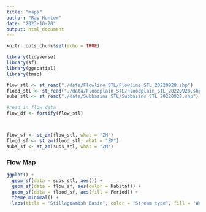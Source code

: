 ```yaml
---
title: "maps"
author: "Ray Hunter"
date: "2023-10-20"
output: html_document
---
```


```r
knitr::opts_chunk$set(echo = TRUE)

library(tidyverse)
library(sf)
library(ggspatial)
library(tmap)
```

```r
flow_stl <- st_read("./data/Flowline_STL/Flowline_STL_20220928.shp")
flood_stl <- st_read("./data/Floodplain_STL/Floodplain_STL_20220928.shp")
subs_stl <- st_read("./data/Subbasins_STL/Subbasins_STL_20220928.shp")
```


```r
#read in flow data 
flow_df <- fortify(flow_stl)




```

```r
flow_sf <- st_zm(flow_stl, what = "ZM")
flood_sf <- st_zm(flood_stl, what = "ZM")
subs_sf <- st_zm(subs_stl, what = "ZM")
```


### Flow Map 
```r



ggplot() +
  geom_sf(data = subs_stl, aes()) +
  geom_sf(data = flow_sf, aes(color = Habitat)) +
  geom_sf(data = flood_sf, aes(fill = Period)) + 
  theme_minimal() +
  labs(title = "Stillaguamish Basin", color = "Stream type", fill = "Wetland Status")
```























